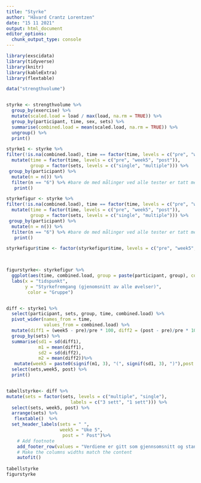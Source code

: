 ```yaml
---
title: "Styrke"
author: "Håvard Crantz Lorentzen"
date: "15 11 2021"
output: html_document
editor_options: 
  chunk_output_type: console
---
```



```r
library(exscidata)
library(tidyverse)
library(knitr)
library(kableExtra)
library(flextable)

data("strengthvolume")


styrke <- strengthvolume %>%
  group_by(exercise) %>%
  mutate(scaled.load = load / max(load, na.rm = TRUE)) %>%
  group_by(participant, time, sex, sets) %>%
  summarise(combined.load = mean(scaled.load, na.rm = TRUE)) %>%
  ungroup() %>%
  print()

styrke1 <- styrke %>%
filter(!is.na(combined.load), time == factor(time, levels = c("pre", "week5", "post"))) %>%
  mutate(time = factor(time, levels = c("pre", "week5", "post")),
         group = factor(sets, levels = c("single", "multiple"))) %>% 
 group_by(participant) %>%
  mutate(n = n()) %>%
  filter(n == "6") %>% #bare de med målinger ved alle tester er tatt med.
   print()

styrkefigur <- styrke %>%
filter(!is.na(combined.load), time == factor(time, levels = c("pre", "week5", "post"))) %>%
  mutate(time = factor(time, levels = c("pre", "week5", "post")),
         group = factor(sets, levels = c("single", "multiple"))) %>% 
 group_by(participant) %>%
  mutate(n = n()) %>%
  filter(n == "6") %>% #bare de med målinger ved alle tester er tatt med.
   print()

styrkefigur$time <- factor(styrkefigur$time, levels = c("pre", "week5", "post"),labels = c("Pre-test", "5 uker-test", "Post-test"))


                                                                                   
figurstyrke<- styrkefigur %>%
  ggplot(aes(time, combined.load, group = paste(participant, group), color = group)) + geom_line() + theme_minimal() + 
  labs(x = "tidspunkt",
       y = "Styrkefremgang (gjenomsnitt av alle øvelser)",
        color = "Gruppe")


diff <- styrke1 %>%
  select(participant, sets, group, time, combined.load) %>%
  pivot_wider(names_from = time,
              values_from = combined.load) %>%
  mutate(diff1 = (week5 - pre)/pre * 100, diff2 = (post - pre)/pre * 100)  %>%
  group_by(sets) %>%
  summarise(sd1 = sd(diff1),
            m1 = mean(diff1),
            sd2 = sd(diff2),
            m2 = mean(diff2))%>%
   mutate(week5 = paste0(signif(m1, 3), "(", signif(sd1, 3), ")"),post = paste0(signif(m2, 3), "(", signif(sd2, 3), ")")) %>%
  select(sets,week5, post) %>%
  print()


tabellstyrke<- diff %>%
mutate(sets = factor(sets, levels = c("multiple", "single"), 
                        labels = c("3 sett", "1 sett"))) %>%
  select(sets, week5, post) %>%
  arrange(sets) %>%
   flextable()  %>%
  set_header_labels(sets = " ",
                    week5 = "Uke 5", 
                     post = " Post")%>%
    # Add footnote
    add_footer_row(values = "Verdiene er gitt som gjennsomsnitt og standardavvik (SD)", colwidths = 3) %>%
    # Make the columns widths match the content
    autofit()
  
tabellstyrke
figurstyrke
```

